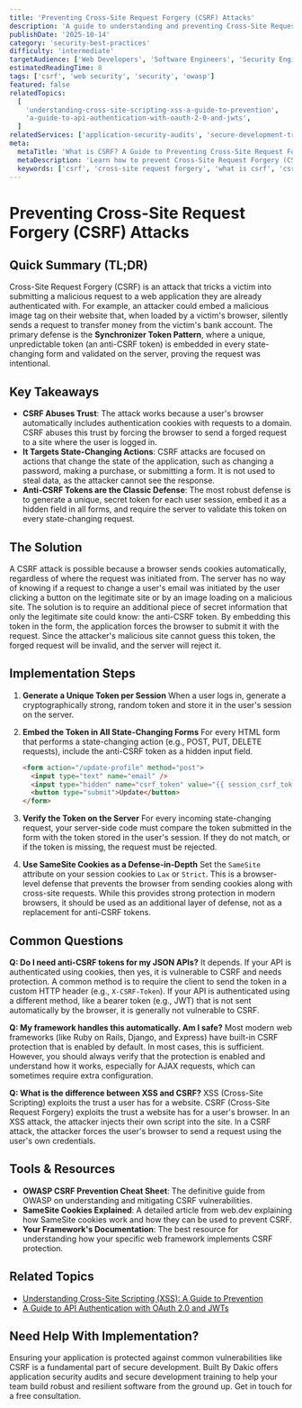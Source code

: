 ```yaml
---
title: 'Preventing Cross-Site Request Forgery (CSRF) Attacks'
description: 'A guide to understanding and preventing Cross-Site Request Forgery (CSRF) attacks using techniques like anti-CSRF tokens and SameSite cookies.'
publishDate: '2025-10-14'
category: 'security-best-practices'
difficulty: 'intermediate'
targetAudience: ['Web Developers', 'Software Engineers', 'Security Engineers']
estimatedReadingTime: 8
tags: ['csrf', 'web security', 'security', 'owasp']
featured: false
relatedTopics:
  [
    'understanding-cross-site-scripting-xss-a-guide-to-prevention',
    'a-guide-to-api-authentication-with-oauth-2-0-and-jwts',
  ]
relatedServices: ['application-security-audits', 'secure-development-training']
meta:
  metaTitle: 'What is CSRF? A Guide to Preventing Cross-Site Request Forgery'
  metaDescription: 'Learn how to prevent Cross-Site Request Forgery (CSRF) attacks. This guide explains how CSRF works and covers the most effective defenses, like anti-CSRF tokens.'
  keywords: ['csrf', 'cross-site request forgery', 'what is csrf', 'csrf protection']
---
```


# Preventing Cross-Site Request Forgery (CSRF) Attacks

## Quick Summary (TL;DR)

Cross-Site Request Forgery (CSRF) is an attack that tricks a victim into submitting a malicious request to a web application they are already authenticated with. For example, an attacker could embed a malicious image tag on their website that, when loaded by a victim's browser, silently sends a request to transfer money from the victim's bank account. The primary defense is the **Synchronizer Token Pattern**, where a unique, unpredictable token (an anti-CSRF token) is embedded in every state-changing form and validated on the server, proving the request was intentional.

## Key Takeaways

- **CSRF Abuses Trust**: The attack works because a user's browser automatically includes authentication cookies with requests to a domain. CSRF abuses this trust by forcing the browser to send a forged request to a site where the user is logged in.
- **It Targets State-Changing Actions**: CSRF attacks are focused on actions that change the state of the application, such as changing a password, making a purchase, or submitting a form. It is not used to steal data, as the attacker cannot see the response.
- **Anti-CSRF Tokens are the Classic Defense**: The most robust defense is to generate a unique, secret token for each user session, embed it as a hidden field in all forms, and require the server to validate this token on every state-changing request.

## The Solution

A CSRF attack is possible because a browser sends cookies automatically, regardless of where the request was initiated from. The server has no way of knowing if a request to change a user's email was initiated by the user clicking a button on the legitimate site or by an image loading on a malicious site. The solution is to require an additional piece of secret information that only the legitimate site could know: the anti-CSRF token. By embedding this token in the form, the application forces the browser to submit it with the request. Since the attacker's malicious site cannot guess this token, the forged request will be invalid, and the server will reject it.

## Implementation Steps

1.  **Generate a Unique Token per Session**
    When a user logs in, generate a cryptographically strong, random token and store it in the user's session on the server.

2.  **Embed the Token in All State-Changing Forms**
    For every HTML form that performs a state-changing action (e.g., POST, PUT, DELETE requests), include the anti-CSRF token as a hidden input field.

    ```html
    <form action="/update-profile" method="post">
      <input type="text" name="email" />
      <input type="hidden" name="csrf_token" value="{{ session_csrf_token }}" />
      <button type="submit">Update</button>
    </form>
    ```

3.  **Verify the Token on the Server**
    For every incoming state-changing request, your server-side code must compare the token submitted in the form with the token stored in the user's session. If they do not match, or if the token is missing, the request must be rejected.

4.  **Use SameSite Cookies as a Defense-in-Depth**
    Set the `SameSite` attribute on your session cookies to `Lax` or `Strict`. This is a browser-level defense that prevents the browser from sending cookies along with cross-site requests. While this provides strong protection in modern browsers, it should be used as an additional layer of defense, not as a replacement for anti-CSRF tokens.

## Common Questions

**Q: Do I need anti-CSRF tokens for my JSON APIs?**
It depends. If your API is authenticated using cookies, then yes, it is vulnerable to CSRF and needs protection. A common method is to require the client to send the token in a custom HTTP header (e.g., `X-CSRF-Token`). If your API is authenticated using a different method, like a bearer token (e.g., JWT) that is not sent automatically by the browser, it is generally not vulnerable to CSRF.

**Q: My framework handles this automatically. Am I safe?**
Most modern web frameworks (like Ruby on Rails, Django, and Express) have built-in CSRF protection that is enabled by default. In most cases, this is sufficient. However, you should always verify that the protection is enabled and understand how it works, especially for AJAX requests, which can sometimes require extra configuration.

**Q: What is the difference between XSS and CSRF?**
XSS (Cross-Site Scripting) exploits the trust a user has for a website. CSRF (Cross-Site Request Forgery) exploits the trust a website has for a user's browser. In an XSS attack, the attacker injects their own script into the site. In a CSRF attack, the attacker forces the user's browser to send a request using the user's own credentials.

## Tools & Resources

- **OWASP CSRF Prevention Cheat Sheet**: The definitive guide from OWASP on understanding and mitigating CSRF vulnerabilities.
- **SameSite Cookies Explained**: A detailed article from web.dev explaining how SameSite cookies work and how they can be used to prevent CSRF.
- **Your Framework's Documentation**: The best resource for understanding how your specific web framework implements CSRF protection.

## Related Topics

- [Understanding Cross-Site Scripting (XSS): A Guide to Prevention](/category/security-best-practices/understanding-cross-site-scripting-xss-a-guide-to-prevention)
- [A Guide to API Authentication with OAuth 2.0 and JWTs](/category/security-best-practices/a-guide-to-api-authentication-with-oauth-2-0-and-jwts)

## Need Help With Implementation?

Ensuring your application is protected against common vulnerabilities like CSRF is a fundamental part of secure development. Built By Dakic offers application security audits and secure development training to help your team build robust and resilient software from the ground up. Get in touch for a free consultation.
